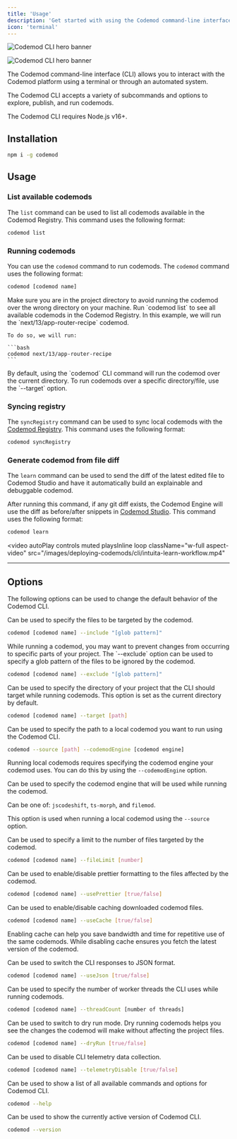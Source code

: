 ```yaml
---
title: 'Usage'
description: 'Get started with using the Codemod command-line interface.'
icon: 'terminal'
---
```


<img
  className="block dark:hidden"
  src="/images/deploying-codemods/cli/hero-light.svg"
  alt="Codemod CLI hero banner"
/>

<img
  className="hidden dark:block"
  src="/images/deploying-codemods/cli/hero-dark.svg"
  alt="Codemod CLI hero banner"
/>

The Codemod command-line interface (CLI) allows you to interact with the Codemod platform using a terminal or through an automated system.

The Codemod CLI accepts a variety of subcommands and options to explore, publish, and run codemods.

<Note>
The Codemod CLI requires Node.js v16+.
</Note>

## Installation

```bash
npm i -g codemod
```

## Usage

### List available codemods

The `list` command can be used to list all codemods available in the Codemod Registry. This command uses the following format:

```bash
codemod list
```

### Running codemods

You can use the `codemod` command to run codemods. The `codemod` command uses the following format:

```bash
codemod [codemod name]
```

<AccordionGroup>
<Accordion title="Example">
  <Steps>
  <Step title="Go to project directory">
    Make sure you are in the project directory to avoid running the codemod over the wrong directory on your machine.
  </Step>
  <Step title="List available codemods">
    Run `codemod list` to see all available codemods in the Codemod Registry.
  </Step>
  <Step title="Run codemod">
    In this example, we will run the `next/13/app-router-recipe` codemod.

    To do so, we will run: 

    ```bash
    codemod next/13/app-router-recipe
    ```
  </Step>
</Steps>

</Accordion>
<Accordion title="Running codemods over a specific directory or file.">
  By default, using the `codemod` CLI command will run the codemod over the current directory. To run codemods over a specific directory/file, use the `--target` option.
</Accordion>
</AccordionGroup>

### Syncing registry

The `syncRegistry` command can be used to sync local codemods with the [Codemod Registry](/codemod-registry/introduction). This command uses the following format:

```bash
codemod syncRegistry
```

### Generate codemod from file diff

The `learn` command can be used to send the diff of the latest edited file to Codemod Studio and have it automatically build an explainable and debuggable codemod.

After running this command, if any git diff exists, the Codemod Engine will use the diff as before/after snippets in [Codemod Studio](/codemod-studio/quickstart). This command uses the following format:

```bash
codemod learn
```

<video
  autoPlay
  controls
  muted
  playsInline
  loop
  className="w-full aspect-video"
  src="/images/deploying-codemods/cli/intuita-learn-workflow.mp4"
></video>

----

## Options

The following options can be used to change the default behavior of the Codemod CLI.

<ResponseField name="--include" type="glob pattern" default="**/*.*{ts,tsx,js,jsx,mjs,cjs,mdx}">
  Can be used to specify the files to be targeted by the codemod.

  ```bash
  codemod [codemod name] --include "[glob pattern]"
  ```
</ResponseField>

<ResponseField name="--exclude" type="glob pattern" default="**/node_modules/**/*.*">
  While running a codemod, you may want to prevent changes from occurring to specific parts of your project. The `--exclude` option can be used to specify a glob pattern of the files to be ignored by the codemod.

  ```bash
  codemod [codemod name] --exclude "[glob pattern]"
  ```
</ResponseField>

<ResponseField name="--target" type="string">
  Can be used to specify the directory of your project that the CLI should target while running codemods. This option is set as the current directory by default.

  ```bash
  codemod [codemod name] --target [path]
  ```
</ResponseField>

<ResponseField name="--source" type="string">
  Can be used to specify the path to a local codemod you want to run using the Codemod CLI.

  ```bash
  codemod --source [path] --codemodEngine [codemod engine]
  ```

  <Note> Running local codemods requires specifying the codemod engine your codemod uses. You can do this by using the `--codemodEngine` option.</Note>
</ResponseField>

<ResponseField name="--codemodEngine" type="string">
  Can be used to specify the codemod engine that will be used while running the codemod.
  
  Can be one of: `jscodeshift`, `ts-morph`, and `filemod`.

  <Note>This option is used when running a local codemod using the `--source` option.</Note>
</ResponseField>

<ResponseField name="--fileLimit" type="number" default="1000">
  Can be used to specify a limit to the number of files targeted by the codemod.

  ```bash
  codemod [codemod name] --fileLimit [number]
  ```
</ResponseField>

<ResponseField name="--usePrettier" type="boolean" default="false">
  Can be used to enable/disable prettier formatting to the files affected by the codemod.

  ```bash
  codemod [codemod name] --usePrettier [true/false]
  ```
</ResponseField>

<ResponseField name="--useCache" type="boolean" default="false">
  Can be used to enable/disable caching downloaded codemod files.

  ```bash
  codemod [codemod name] --useCache [true/false]
  ```

  <Tip>Enabling cache can help you save bandwidth and time for repetitive use of the same codemods. While disabling cache ensures you fetch the latest version of the codemod.</Tip>
</ResponseField>

<ResponseField name="--useJson" type="boolean" default="false">
  Can be used to switch the CLI responses to JSON format.

  ```bash
  codemod [codemod name] --useJson [true/false]
  ```
</ResponseField>

<ResponseField name="--threadCount" type="number" default="4">
  Can be used to specify the number of worker threads the CLI uses while running codemods.

  ```bash
  codemod [codemod name] --threadCount [number of threads]
  ```
</ResponseField>

<ResponseField name="--dryRun" type="boolean" default="false">
  Can be used to switch to dry run mode. Dry running codemods helps you see the changes the codemod will make without affecting the project files.

  ```bash
  codemod [codemod name] --dryRun [true/false]
  ```
</ResponseField>

<ResponseField name="--telemetryDisable" type="boolean" default="false">
  Can be used to disable CLI telemetry data collection.

  ```bash
  codemod [codemod name] --telemetryDisable [true/false]
  ```
</ResponseField>

<ResponseField name="--help">
  Can be used to show a list of all available commands and options for Codemod CLI.

  ```bash
  codemod --help
  ```
</ResponseField>

<ResponseField name="--version">
  Can be used to show the currently active version of Codemod CLI.

  ```bash
  codemod --version
  ```
</ResponseField>
